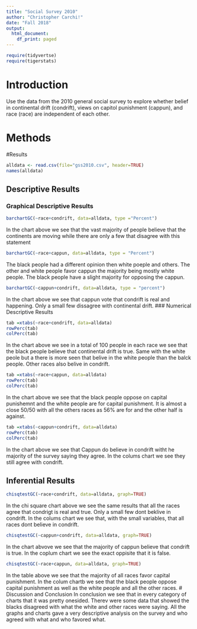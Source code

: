 ```yaml
---
title: "Social Survey 2010"
author: "Christopher Carchi!"
date: "Fall 2018"
output:
  html_document:
    df_print: paged
---
```


```r
require(tidyvertse)
require(tigerstats)

```

# Introduction

<!--In this section you explain what you are trying to show.  Where did the data come from?  What is the research or other question you are trying to answer?!-->

Use the data from the 2010 general social survey to explore whether belief in continental drift (condrift), views on capitol punishment (cappun), and race (race) are independent of each other.

# Methods

<!--Decide on your methods:  use "variable analysis" or other appropriate descriptors.  Make sure to choose at least one graphical method and at least one numerical method.!-->

#Results

<!--Divide this section into two sub-sections:  One for your descriptive  results and one for your inferential results.!-->

```r
alldata <- read.csv(file="gss2010.csv", header=TRUE)
names(alldata)
```


## Descriptive Results

### Graphical Descriptive Results

<!--Graphical results here.  Make sure to show your code.  Provide appropriate labels for axes, giving units if possible, and provide a good title for the graph, too.  Use the graphical results to describe the patterns if any that exist in the data as focused toward the research question!-->

```r
barchartGC(~race+condrift, data=alldata, type ="Percent") 
```
  
  In the chart above we see that the vast majority of people believe that the continents are moving while there are only a few that disagree with this statement  

```r
barchartGC(~race+cappun, data=alldata, type = "Percent")
```
  
  The black people had a different opinion then white poeple and others. The other and white people favor cappun the majority being mostly white people. The black people have a slight majority for opposing the cappun.  
```r
barchartGC(~cappun+condrift, data=alldata, type = "percent")
```
  
  In the chart above we see that cappun vote that condrift is real and happening. Only a small few dissagree with continental drift.
### Numerical Descriptive Results

<!--Numerical results go here. Use the numerical results to describe the patterns if any that exist in the data as focused toward the research question!-->
```r
tab =xtabs(~race+condrift, data=alldata)
rowPerc(tab)
colPerc(tab)
```
  
  In the chart above we see in a total of 100 people in each race we see that the black people believe that continental drift is true. Same with the white peole but a there is more seen that belive in the white people than the balck people. Other races also belive in condrift.

```r
tab =xtabs(~race+cappun, data=alldata)
rowPerc(tab)
colPerc(tab)
```
  
  In the chart above we see that the black people oppose on capital punishemnt and the white people are for capital punishment. It is almost a close 50/50 with all the others races as 56% are for and the other half is against.

```r
tab =xtabs(~cappun+condrift, data=alldata)
rowPerc(tab)
colPerc(tab)
```
  
  In the chart above we see that Cappun do believe in condrift witht he majority of the survey saying they agree. In the colums chart we see they still agree with condrift.

## Inferential Results

<!--State hypothesis clearly.  Make sure your discussion of the inferential test covers all the aspects that the test output produces, such as test statistic, p-value etc.  Make a decision about the null hypothesis, explain the assumptions on which the selected test/procedure was based, and why the chosen procedure satisfys the assumptions and is appropriate to answer the research question!-->

```r
chisqtestGC(~race+condrift, data=alldata, graph=TRUE)
```
  
  In the chi square chart above we see the same results that all the races agree that condrigt is real and true. Only a small few dont beklive in condrift. In the colums chart we see that, with the small variables, that all races dont believe in condrift.


```r
chisqtestGC(~cappun+condrift, data=alldata, graph=TRUE)
```
  
  In the chart abvove we see that the majority of cappun believe that condrift is true. In the coplum chart we see the exact oppisite that it is false.

```r
chisqtestGC(~race+cappun, data=alldata, graph=TRUE)
```
  
  In the table above we see that the majority of all races favor capital punishment. In the colum chartb we see that the black people oppose capital punishment as well as the white people and all the other races.
# Discussion and Conclusion
In conclusion we see that in every category of charts that it was pretty onesided. Therev were some data that showed the blacks disagreed with what the white and other races were saying. All the graphs and charts gave a very descriptive analysis on the survey and who agreed with what and who favored what.

<!--Discussion and conclusion here.  If you found a relationship be sure to consider whether the relationship occurs because one of the variavbles causes the other, or whether they perhasps are related for some other reason.  Watch the chapter 6 videos from the GeorgeTown videos collection.!-->
